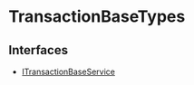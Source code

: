 
# TransactionBaseTypes

## Interfaces

- [ITransactionBaseService](../../TransactionBaseTypes/interfaces/types.TransactionBaseTypes.ITransactionBaseService.mdx)
